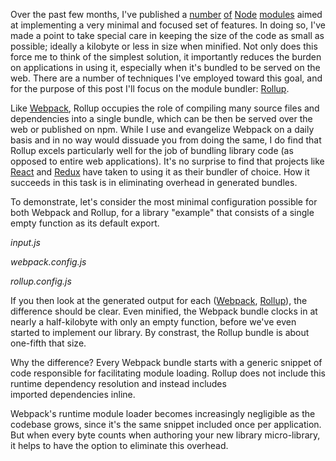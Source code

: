 
Over the past few months, I've published a [number](https://github.com/aduth/rememo) [of](https://github.com/aduth/refx) [Node](https://github.com/aduth/hpq) [modules](https://github.com/aduth/hijinks) aimed at implementing a very minimal and focused set of features. In doing so, I've made a point to take special care in keeping the size of the code as small as possible; ideally a kilobyte or less in size when minified. Not only does this force me to think of the simplest solution, it importantly reduces the burden on applications in using it, especially when it's bundled to be served on the web. There are a number of techniques I've employed toward this goal, and for the purpose of this post I'll focus on the module bundler: [Rollup](https://rollupjs.org/).

Like [Webpack](https://webpack.js.org/), Rollup occupies the role of compiling many source files and dependencies into a single bundle, which can be then be served over the web or published on npm. While I use and evangelize Webpack on a daily basis and in no way would dissuade you from doing the same, I do find that Rollup excels particularly well for the job of bundling library code (as opposed to entire web applications). It's no surprise to find that projects like [React](https://facebook.github.io/react/) and [Redux](http://redux.js.org/) have taken to using it as their bundler of choice. How it succeeds in this task is in eliminating overhead in generated bundles.

To demonstrate, let's consider the most minimal configuration possible for both Webpack and Rollup, for a library "example" that consists of a single empty function as its default export.

_input.js_

<Gist id="aduth/2497d963285ddf09b6f08ae8b9378a0d" file="input.js" />

_webpack.config.js_

<Gist id="aduth/2497d963285ddf09b6f08ae8b9378a0d" file="webpack.config.js" />

_rollup.config.js_

<Gist id="aduth/2497d963285ddf09b6f08ae8b9378a0d" file="rollup.config.js" />

If you then look at the generated output for each ([Webpack](https://gist.github.com/aduth/2497d963285ddf09b6f08ae8b9378a0d#file-output-webpack-js), [Rollup](https://gist.github.com/aduth/2497d963285ddf09b6f08ae8b9378a0d#file-output-rollup-js)), the difference should be clear. Even minified, the Webpack bundle clocks in at nearly a half-kilobyte with only an empty function, before we've even started to implement our library. By constrast, the Rollup bundle is about one-fifth that size.

Why the difference? Every Webpack bundle starts with a generic snippet of code responsible for facilitating module loading. Rollup does not include this runtime dependency resolution and instead includes imported dependencies inline.

Webpack's runtime module loader becomes increasingly negligible as the codebase grows, since it's the same snippet included once per application. But when every byte counts when authoring your new library micro-library, it helps to have the option to eliminate this overhead.

